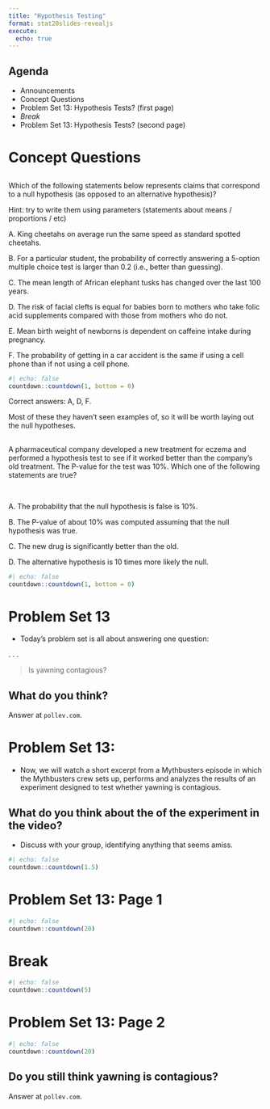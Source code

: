 ```yaml
---
title: "Hypothesis Testing"
format: stat20slides-revealjs
execute: 
  echo: true
---
```


## Agenda

- Announcements
- Concept Questions
- Problem Set 13: Hypothesis Tests? (first page)
- *Break*
- Problem Set 13: Hypothesis Tests? (second page)

<!---
:::notes
Pick a Card Activity

Goals:
1. Identify a situation where people naturally reason like a hypothesis test
2. Map the parts of that situation to the formalism of a hypothesis test
3. Provide some intuition about why .05 is used as the standard threshold

Take two decks of cards and mix them so that you have a single deck that is all of one color, say: black. Bring a prize to class and ham it up that the winner of this simple game will win the prize. All they have to do is pick a red card.

Shuffle the deck, say that's its fair, then select a random student to be the first contestant. Fan the cards out for them and have them pick a card. When the lose, fein disappointment / surprise, replace the card and move on to the next student. Do this several times. You'll start hearing groans that the game is rigged. At the point where the groans become clearly articulated (usually around 4 or 5 draws), stop the game, admit to the scam, then go to the board.

Walk through how students started with a previous notion that the deck was fair (null hypothesis: p(red) = .5). As they observed data, they assessed the degree of consistency with that notion by computing the probability of the data. Calculate a table of the binomial probabilities of one black, two blacks, three blacks, on the board. With 4 blacks, the probability is 1/2^4 = .0625 and with 5 blacks its 1/2^5 = .03125. Draw a line between these two probability and identify it as the alpha = .05 threshold that is generally used for "calling bullshit on the null".
:::
-->

# Concept Questions

## {.smaller}

:::poll

Which of the following statements below represents claims that correspond to a null hypothesis (as opposed to an alternative hypothesis)?

Hint: try to write them using parameters (statements about means / proportions / etc)

A. King cheetahs on average run the same speed as standard spotted cheetahs.

B. For a particular student, the probability of correctly answering a 5-option multiple choice test is larger than 0.2 (i.e., better than guessing).

C. The mean length of African elephant tusks has changed over the last 100 years.

D. The risk of facial clefts is equal for babies born to mothers who take folic acid supplements compared with those from mothers who do not.

E. Mean birth weight of newborns is dependent on caffeine intake during pregnancy.

F. The probability of getting in a car accident is the same if using a cell phone than if not using a cell phone.
:::

```r
#| echo: false
countdown::countdown(1, bottom = 0)
```


:::notes
Correct answers: A, D, F.

Most of these they haven't seen examples of, so it will be worth laying out the null hypotheses.
:::

<!---
## 

We want to understand whether blood thinners are helpful or harmful. We’ll consider both of these possibilities using a two-sided hypothesis test.

:::{.smaller}
*Null*: Blood thinners do not have an overall survival effect, i.e., the survival proportions are the same in each group. 

*Alternative*: Blood thinners have an impact on survival, either positive or negative, but not zero.
:::

![](images/two-sided.png){fig-width="400" fig-align="center"}

:::poll
What is your guess at the p-value?
:::

```r
#| echo: false
countdown::countdown(1, bottom = 0)
```

:::notes
.3 is probably the best answer but .2 is ok too.
:::
-->

##

A pharmaceutical company developed a new treatment for eczema and performed a
hypothesis test to see if it worked better than the company's old treatment. The P-value for the test was $10\%$. Which one of the following statements are true?

\

A. The probability that the null hypothesis is false is $10\%$.

B. The P-value of about $10\%$ was computed assuming that the null hypothesis was true.

C. The new drug is significantly better than the old. 

D. The alternative hypothesis is 10 times more likely the null.

```r
#| echo: false
countdown::countdown(1, bottom = 0)
```

# Problem Set 13

-   Today's problem set is all about answering one question:

. . . 

> Is yawning contagious?

## What do you think?

Answer at `pollev.com`.

# Problem Set 13:

-   Now, we will watch a short excerpt from a Mythbusters episode in which the Mythbusters crew sets up, performs and analyzes the results of an experiment designed to test whether yawning is contagious.


## What do you think about the of the experiment in the video?

-   Discuss with your group, identifying anything that seems amiss.

```r
#| echo: false
countdown::countdown(1.5)
```

# Problem Set 13: Page 1

```r
#| echo: false
countdown::countdown(20)
```

# Break

```r
#| echo: false
countdown::countdown(5)
```


# Problem Set 13: Page 2

```r
#| echo: false
countdown::countdown(20)
```

## Do you still think yawning is contagious?

Answer at `pollev.com`.


<!---
# Hypothesis Testing with `infer`


## {background-image="images/pic-5.jpg" background-size="contain"}

## {background-image="images/pic-6.jpg" background-size="contain"}

## {background-image="images/pic-7.jpg" background-size="contain"}

## {background-image="images/pic-8.jpg" background-size="contain"}

## {background-image="images/pic-9.jpg" background-size="contain"}

## {background-image="images/pic-10.jpg" background-size="contain"}

## {background-image="images/pic-11.jpg" background-size="contain"}

## {background-image="images/pic-12.jpg" background-size="contain"}

# Appendix

# Example: Class Survey

## {menu-title="question"}

> Question: Do beach lovers prefer the warm seasons more than mountain lovers?

. . .

Load packages and data.

```r
library(tidyverse)
library(stat20data)
```

. . .

Create new column with just two levels and drop NAs.

```r
class_survey <- class_survey %>%
  mutate(warm_fav = season%in% c("Summer", "Fall")) %>%
  drop_na(beach_or_mtns, warm_fav)
```


## Visualizing the data

> What sort of visualization can we use to see the association between these two variables?

. . .

:::columns
:::{.column width="50%"}
```r
class_survey %>%
  select(beach_or_mtns, warm_fav)
```
:::

:::{.column width="50%" .fragment}
```r
ggplot(class_survey, aes(x = beach_or_mtns,
                         fill = warm_fav)) +
  geom_bar(position = "fill")
```
:::
:::


## Answering with a statistic

> Question: Do beach lovers prefer the warm seasons more than mountain lovers?

. . .

```r
library(infer)
obs_stat <- class_survey %>%
  specify(response = warm_fav,
          explanatory = beach_or_mtns,
          success = "TRUE") %>%
  calculate(stat = "diff in props")
obs_stat
```

. . .

> We see the difference is non-zero, but could that just be a product of this particular small sample of data that we have?


## Hypothesis Test Pipeline {auto-animate="true"}

```r
class_survey %>%
  specify(response = warm_fav,  
          explanatory = beach_or_mtns,  
          success = "TRUE")  
```


## Hypothesis Test Pipeline {auto-animate="true"}

```r
class_survey %>%
  specify(response = warm_fav,
          explanatory = beach_or_mtns,
          success = "TRUE") %>%
  hypothesize(null = "independence")  
```


## Hypothesis Test Pipeline {auto-animate="true"}

```r
class_survey %>%
  specify(response = warm_fav,
          explanatory = beach_or_mtns,
          success = "TRUE") %>%
  hypothesize(null = "independence") %>%
  generate(reps = 1,
           type = "permute")
```



## Hypothesis Test Pipeline {auto-animate="true"}

```r
class_survey %>%
  specify(response = warm_fav,
          explanatory = beach_or_mtns,
          success = "TRUE") %>%
  hypothesize(null = "independence") %>%
  generate(reps = 1,
           type = "permute") # a second shuffle
```


## Hypothesis Test Pipeline {auto-animate="true"}

```r
class_survey %>%
  specify(response = warm_fav,
          explanatory = beach_or_mtns,
          success = "TRUE") %>%
  hypothesize(null = "independence") %>%
  generate(reps = 1,
           type = "permute") # a third shuffle
```


## Hypothesis Test Pipeline {auto-animate="true"}

```r
class_survey %>%
  specify(response = warm_fav,
          explanatory = beach_or_mtns,
          success = "TRUE") %>%
  hypothesize(null = "independence") %>%
  generate(reps = 500,  
           type = "permute")
```


## Hypothesis Test Pipeline {auto-animate="true"}

```r
class_survey %>%
  specify(response = warm_fav,
          explanatory = beach_or_mtns,
          success = "TRUE") %>%
  hypothesize(null = "independence") %>%
  generate(reps = 500,
           type = "permute") %>%
  calculate(stat = "diff in props")  
```


## Hypothesis Test Pipeline {auto-animate="true"}

```r
class_survey %>%
  specify(response = warm_fav,
          explanatory = beach_or_mtns,
          success = "TRUE") %>%
  hypothesize(null = "independence") %>%
  generate(reps = 500,
           type = "permute") %>%
  calculate(stat = "diff in props") %>%
  visualize()  
```


## Hypothesis Test Pipeline {auto-animate="true"}

```r
class_survey %>%
  specify(response = warm_fav,
          explanatory = beach_or_mtns,
          success = "TRUE") %>%
  hypothesize(null = "independence") %>%
  generate(reps = 500,
           type = "permute") %>%
  calculate(stat = "diff in props") %>%
  visualize() +
  shade_pvalue(obs_stat = obs_stat,  
               direction = "both")  
```


## Hypothesis Test Pipeline {auto-animate="true"}

```r
set.seed(30)
```


```r
class_survey %>%
  specify(response = warm_fav,
          explanatory = beach_or_mtns,
          success = "TRUE") %>%
  hypothesize(null = "independence") %>%
  generate(reps = 500,
           type = "permute") %>%
  calculate(stat = "diff in props") %>%
  get_p_value(obs_stat = obs_stat,  
               direction = "both")  
```

<!-- ## Your turn -->

<!-- We want to  -->

<!-- Using the `class_survey` data, create a plot of the distribution of thoughts on climate change separated out by whether or not a student is an econ major. Also compute a statistic that  -->

